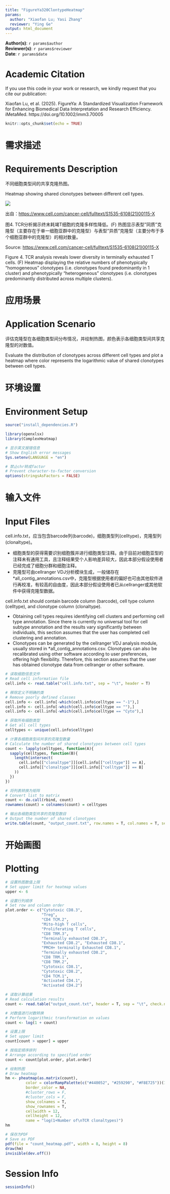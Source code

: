 ```yaml
---
title: "FigureYa320ClontypeHeatmap"
params:
  author: "Xiaofan Lu; Yasi Zhang"  
  reviewer: "Ying Ge"
output: html_document
---
```


**Author(s)**: `r params$author`  
**Reviewer(s)**: `r params$reviewer`  
**Date**: `r params$date` 

# Academic Citation
If you use this code in your work or research, we kindly request that you cite our publication:

Xiaofan Lu, et al. (2025). FigureYa: A Standardized Visualization Framework for Enhancing Biomedical Data Interpretation and Research Efficiency. iMetaMed. https://doi.org/10.1002/imm3.70005

```r
knitr::opts_chunk$set(echo = TRUE)
```

# 需求描述
# Requirements Description

不同细胞类型间的共享克隆热图。

Heatmap showing shared clonotypes between different cell types.

![](example.png)

出自：<https://www.cell.com/cancer-cell/fulltext/S1535-6108(21)00115-X>

图4. TCR分析揭示终末耗竭T细胞的克隆多样性降低。(F) 热图显示表型"同质"克隆型（主要存在于单一细胞亚群中的克隆型）与表型"异质"克隆型（主要分布于多个细胞亚群中的克隆型）的相对数量。

Source: <https://www.cell.com/cancer-cell/fulltext/S1535-6108(21)00115-X>

Figure 4. TCR analysis reveals lower diversity in terminally exhausted T cells. 
(F) Heatmap displaying the relative numbers of phenotypically “homogeneous” clonotypes (i.e. clonotypes found predominantly in 1 cluster) and phenotypically “heterogeneous” clonotypes (i.e. clonotypes predominantly distributed across multiple clusters). 

# 应用场景
# Application Scenario

评估克隆型在各细胞类型间分布情况，并绘制热图，颜色表示各细胞类型间共享克隆型的对数值。

Evaluate the distribution of clonotypes across different cell types and plot a heatmap where color represents the logarithmic value of shared clonotypes between cell types.

# 环境设置
# Environment Setup

```r
source("install_dependencies.R")

library(openxlsx)
library(ComplexHeatmap)

# 显示英文报错信息
# Show English error messages
Sys.setenv(LANGUAGE = "en")

# 禁止chr转成factor
# Prevent character-to-factor conversion
options(stringsAsFactors = FALSE) 
```

# 输入文件
# Input Files

cell.info.txt，应当包含barcode列(barcode)，细胞类型列(celltype)，克隆型列(clonaltype)。

- 细胞类型的获得需要识别细胞簇并进行细胞类型注释。由于目前对细胞亚型的注释未有通用工具，且注释结果受个人影响差异较大，因此本部分假设使用者已经完成了细胞分群和细胞注释。
- 克隆型可由cellranger VDJ分析模块生成，一般储存在*all_contig_annotations.csv中，克隆型根据使用者的偏好也可由其他软件进行再校准，有较高的自由度，因此本部分假设使用者已从cellranger或其他软件中获得克隆型数据。

cell.info.txt should contain barcode column (barcode), cell type column (celltype), and clonotype column (clonaltype).

- Obtaining cell types requires identifying cell clusters and performing cell type annotation. Since there is currently no universal tool for cell subtype annotation and the results vary significantly between individuals, this section assumes that the user has completed cell clustering and annotation.
- Clonotypes can be generated by the cellranger VDJ analysis module, usually stored in *all_contig_annotations.csv. Clonotypes can also be recalibrated using other software according to user preferences, offering high flexibility. Therefore, this section assumes that the user has obtained clonotype data from cellranger or other software. 

```r
# 读取细胞信息文件
# Read cell information file
cell.info <- read.table("cell.info.txt", sep = "\t", header = T)

# 移除定义不明确的类
# Remove poorly defined classes
cell.info <- cell.info[-which(cell.info$celltype == "-1"),] 
cell.info <- cell.info[-which(cell.info$celltype == ""),] 
cell.info <- cell.info[-which(cell.info$celltype == "Cyto"),]

# 获取所有细胞类型
# Get all cell types
celltypes <- unique(cell.info$celltype)

# 计算各细胞类型间共享的克隆型数量
# Calculate the number of shared clonotypes between cell types
count <- lapply(celltypes, function(A){
  sapply(celltypes, function(B){
    length(intersect(
      cell.info[["clonaltype"]][cell.info[["celltype"]] == A],
      cell.info[["clonaltype"]][cell.info[["celltype"]] == B]
    ))
  })
})

# 将列表转换为矩阵
# Convert list to matrix
count <- do.call(rbind, count)
rownames(count) = colnames(count) = celltypes

# 输出各细胞类型共享的克隆型数目
# Output the number of shared clonotypes
write.table(count, "output_count.txt", row.names = T, col.names = T, sep = "\t", quote = F)
```

# 开始画图
# Plotting

```r
# 设置热图数值上限
# Set upper limit for heatmap values
upper <- 6 

# 设置行列顺序
# Set row and column order
plot.order <- c("Cytotoxic CD8.3", 
                "Treg",
                "CD4 TCM.2", 
                "Mito-high T cells", 
                "Proliferating T cells",
                "CD8 TRM.3", 
                "Terminally exhausted CD8.3",
                "Exhausted CD8.2", "Exhausted CD8.1", 
                "PMCH+ terminally Exhausted CD8.1",
                "Terminally exhausted CD8.2",
                "CD8 TRM.1",
                "CD8 TRM.2",
                "Cytotoxic CD8.1",
                "Cytotoxic CD8.2",
                "CD4 TCM.1",
                "Activated CD4.1",
                "Activated CD4.2") 

# 读取计算结果
# Read calculation results
count <- read.table("output_count.txt", header = T, sep = "\t", check.names = F)

# 对数值进行对数转换
# Perform logarithmic transformation on values
count <- log(1 + count)

# 设置上限
# Set upper limit
count[count > upper] = upper

# 按指定顺序排列
# Arrange according to specified order
count <- count[plot.order, plot.order]

# 绘制热图
# Draw heatmap
hm <- pheatmap(as.matrix(count), 
         color = colorRampPalette(c("#440052", "#259290", "#F8E725"))(100),
         border_color = NA,
         #cluster_rows = F, 
         #cluster_cols = F,
         show_colnames = T, 
         show_rownames = T,
         cellwidth = 12, 
         cellheight = 12,
         name = "log(1+Number of\nTCR clonaltypes)")
hm

# 保存为PDF
# Save as PDF
pdf(file = "count_heatmap.pdf", width = 8, height = 8)
draw(hm)
invisible(dev.off())
```

# Session Info

```r
sessionInfo()
```
